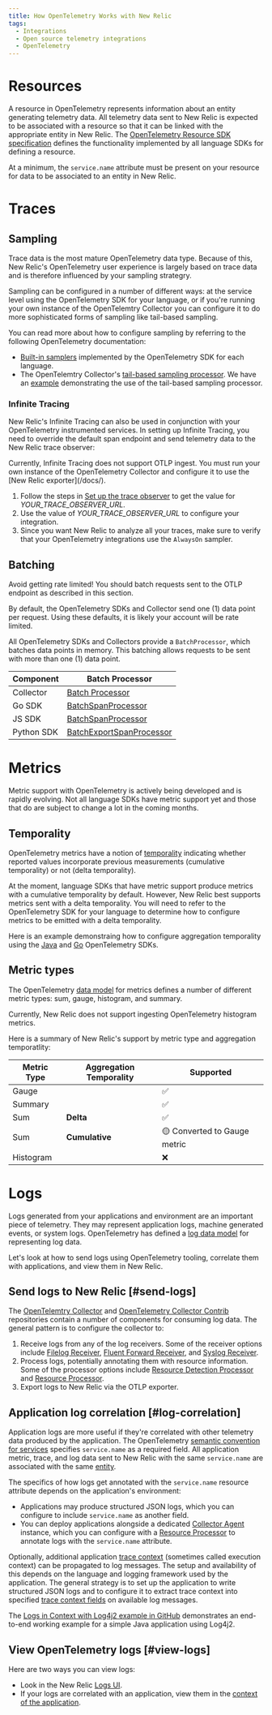 ```yaml
---
title: How OpenTelemetry Works with New Relic
tags:
  - Integrations
  - Open source telemetry integrations
  - OpenTelemetry
---
```


# Resources

A resource in OpenTelemetry represents information about an entity generating telemetry data. All telemetry data sent to New Relic is expected to be associated with a resource so that it can be linked with the appropriate entity in New Relic. The [OpenTelemetry Resource SDK specification](https://github.com/open-telemetry/opentelemetry-specification/blob/main/specification/resource/sdk.md) defines the functionality implemented by all language SDKs for defining a resource.

At a minimum, the `service.name` attribute must be present on your resource for data to be associated to an entity in New Relic.

# Traces

## Sampling

Trace data is the most mature OpenTelemetry data type. Because of this, New Relic's OpenTelemetry user experience is largely based on trace data and is therefore influenced by your sampling strategry.

Sampling can be configured in a number of different ways: at the service level using the OpenTelemetry SDK for your language, or if you're running your own instance of the OpenTelemtry Collector you can configure it to do more sophisticated forms of sampling like tail-based sampling.

You can read more about how to configure sampling by referring to the following OpenTelemetry documentation:

* [Built-in samplers](https://github.com/open-telemetry/opentelemetry-specification/blob/main/specification/trace/sdk.md#built-in-samplers) implemented by the OpenTelemetry SDK for each language.
* The OpenTelemtry Collector's [tail-based sampling processor](https://github.com/open-telemetry/opentelemetry-collector-contrib/tree/main/processor/tailsamplingprocessor). We have an [example](https://github.com/newrelic/newrelic-opentelemetry-examples/tree/main/collector/k8s-collector-tail-sampling) demonstrating the use of the tail-based sampling processor.

### Infinite Tracing

New Relic's Infinite Tracing can also be used in conjunction with your OpenTelemetry instrumented services. In setting up Infinite Tracing, you need to override the default span endpoint and send telemetry data to the New Relic trace observer:

<Callout variant="important">
Currently, Infinite Tracing does not support OTLP ingest. You must run your own instance of the OpenTelemetry Collector and configure it to use the [New Relic exporter](/docs/).
</Callout>

1. Follow the steps in [Set up the trace observer](/docs/understand-dependencies/distributed-tracing/infinite-tracing/set-trace-observer) to get the value for <var>YOUR_TRACE_OBSERVER_URL</var>.
2. Use the value of <var>YOUR_TRACE_OBSERVER_URL</var> to configure your integration.
3. Since you want New Relic to analyze all your traces, make sure to verify that your OpenTelemetry integrations use the `AlwaysOn` sampler.

## Batching

<Callout variant="caution">
  Avoid getting rate limited! You should batch requests sent to the OTLP endpoint as described in this section.
</Callout>

By default, the OpenTelemetry SDKs and Collector send one (1) data point per request. Using these defaults, it is likely your account will be rate limited.

All OpenTelemetry SDKs and Collectors provide a `BatchProcessor`, which batches data points in memory. This batching allows requests to be sent with more than one (1) data point.

| Component | Batch Processor |
| --------- | --------------- |
| Collector | [Batch Processor](https://github.com/open-telemetry/opentelemetry-collector/blob/main/processor/batchprocessor/README.md) |
| Go SDK | [BatchSpanProcessor](https://pkg.go.dev/go.opentelemetry.io/otel/sdk/trace#NewBatchSpanProcessor)
| JS SDK | [BatchSpanProcessor](https://open-telemetry.github.io/opentelemetry-js/classes/_opentelemetry_tracing.batchspanprocessor.html)
| Python SDK | [BatchExportSpanProcessor](https://open-telemetry.github.io/opentelemetry-python/sdk/trace.export.html#opentelemetry.sdk.trace.export.BatchExportSpanProcessor) |

# Metrics

Metric support with OpenTelemetry is actively being developed and is rapidly evolving. Not all language SDKs have metric support yet and those that do are subject to change a lot in the coming months.

## Temporality

OpenTelemetry metrics have a notion of [temporality](https://github.com/open-telemetry/opentelemetry-specification/blob/main/specification/metrics/datamodel.md#temporality) indicating whether reported values incorporate previous measurements (cumulative temporality) or not (delta temporality).

At the moment, language SDKs that have metric support produce metrics with a cumulative temporality by default. However, New Relic best supports metrics sent with a delta temporality. You will need to refer to the OpenTelemetry SDK for your language to determine how to configure metrics to be emitted with a delta temporality.

Here is an example demonstraing how to configure aggregation temporality using the [Java](https://github.com/newrelic/newrelic-opentelemetry-examples/tree/main/java/sdk-nr-config) and [Go](https://github.com/newrelic/newrelic-opentelemetry-examples/tree/main/go/go-metrics) OpenTelemetry SDKs.

## Metric types

The OpenTelemetry [data model](https://github.com/open-telemetry/opentelemetry-specification/blob/main/specification/metrics/datamodel.md#metric-points) for metrics defines a number of different metric types: sum, gauge, histogram, and summary.

Currently, New Relic does not support ingesting OpenTelemetry histogram metrics.

Here is a summary of New Relic's support by metric type and aggregation temporatlity:

| Metric Type | Aggregation Temporality | Supported |
| ----------- | --------- | --------- |
| Gauge || ✅ |
| Summary || ✅ |
| Sum | **Delta** | ✅ |
| Sum | **Cumulative** | 🟡 Converted to Gauge metric |
| Histogram || ❌ |

# Logs

Logs generated from your applications and environment are an important piece of telemetry. They may represent application logs, machine generated events, or system logs. OpenTelemetry has defined a [log data model](https://github.com/open-telemetry/opentelemetry-specification/blob/main/specification/logs/data-model.md) for representing log data.

Let's look at how to send logs using OpenTelemetry tooling, correlate them with applications, and view them in New Relic.

## Send logs to New Relic [#send-logs]

The [OpenTelemtry Collector](https://github.com/open-telemetry/opentelemetry-collector) and [OpenTelemetry Collector Contrib](https://github.com/open-telemetry/opentelemetry-collector-contrib) repositories contain a number of components for consuming log data. The general pattern is to configure the collector to:

1. Receive logs from any of the log receivers. Some of the receiver options include [Filelog Receiver](https://github.com/open-telemetry/opentelemetry-collector-contrib/tree/main/receiver/filelogreceiver), [Fluent Forward Receiver](https://github.com/open-telemetry/opentelemetry-collector-contrib/tree/main/receiver/fluentforwardreceiver), and [Syslog Receiver](https://github.com/open-telemetry/opentelemetry-collector-contrib/tree/main/receiver/syslogreceiver).
2. Process logs, potentially annotating them with resource information. Some of the processor options include [Resource Detection Processor](https://github.com/open-telemetry/opentelemetry-collector-contrib/tree/main/processor/resourcedetectionprocessor) and [Resource Processor](https://github.com/open-telemetry/opentelemetry-collector/tree/main/processor/resourceprocessor).
3. Export logs to New Relic via the OTLP exporter.

## Application log correlation [#log-correlation]

Application logs are more useful if they're correlated with other telemetry data produced by the application. The OpenTelemetry [semantic convention for services](https://github.com/open-telemetry/opentelemetry-specification/tree/main/specification/resource/semantic_conventions#service) specifies `service.name` as a required field. All application metric, trace, and log data sent to New Relic with the same `service.name` are associated with the same [entity](/docs/new-relic-one/use-new-relic-one/core-concepts/what-entity-new-relic).

The specifics of how logs get annotated with the `service.name` resource attribute depends on the application's environment:

- Applications may produce structured JSON logs, which you can configure to include `service.name` as another field.
- You can deploy applications alongside a dedicated [Collector Agent](https://opentelemetry.io/docs/collector/getting-started/#agent) instance, which you can configure with a [Resource Processor](https://github.com/open-telemetry/opentelemetry-collector/tree/main/processor/resourceprocessor) to annotate logs with the `service.name` attribute.

Optionally, additional application [trace context](https://github.com/open-telemetry/opentelemetry-specification/blob/main/specification/logs/overview.md#log-correlation) (sometimes called execution context) can be propagated to log messages. The setup and availability of this depends on the language and logging framework used by the application. The general strategy is to set up the application to write structured JSON logs and to configure it to extract trace context into specified [trace context fields](https://github.com/open-telemetry/opentelemetry-specification/blob/main/specification/logs/data-model.md#trace-context-fields) on available log messages.

The [Logs in Context with Log4j2 example in GitHub](https://github.com/newrelic/newrelic-opentelemetry-examples/tree/main/java/logs-in-context-log4j2) demonstrates an end-to-end working example for a simple Java application using Log4j2.

## View OpenTelemetry logs [#view-logs]

Here are two ways you can view logs:

* Look in the New Relic [Logs UI](/docs/logs/log-management/ui-data/use-logs-ui/).
* If your logs are correlated with an application, view them in the [context of the application](/docs/integrations/open-source-telemetry-integrations/opentelemetry/view-your-opentelemetry-data-new-relic#logs).
